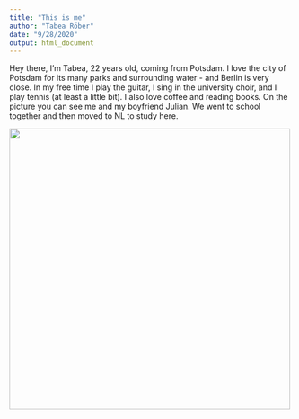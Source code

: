 ```yaml
---
title: "This is me"
author: "Tabea Röber"
date: "9/28/2020"
output: html_document
---
```


Hey there, I'm Tabea, 22 years old, coming from Potsdam. I love the city of Potsdam for its many parks and surrounding water - and Berlin is very close. In my free time I play the guitar, I sing in the university choir, and I play tennis (at least a little bit). I also love coffee and reading books. On the picture you can see me and my boyfriend Julian. We went to school together and then moved to NL to study here. 

![](picture.png){height=500px}